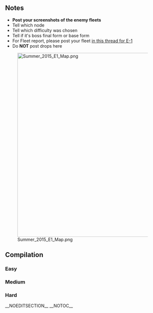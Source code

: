==Notes==
* '''Post your screenshots of the enemy fleets'''
* Tell which node
* Tell which difficulty was chosen
* Tell if it's boss final form or base form
* For Fleet report, please post your fleet [[Thread:290412|in this thread for E-1]]
* Do '''NOT''' post drops here

[[File:Summer_2015_E1_Map.png|600px]]

==Compilation==
===Easy===
{{NodeInfo
| A
| Normal
| Double Line
| Light Cruiser He-Class/Elite
| Destroyer I-Class
| Destroyer I-Class
|-
| A
| Normal
| Double Line
| Light Cruiser He-Class/Elite
| Destroyer I-Class
| Destroyer I-Class
| Destroyer I-Class
|-
| B
| Normal
| Double Line / Line Ahead
| Battleship Ru-Class/Elite
| Battleship Ru-Class/Elite
| Light Cruiser He-Class
| Destroyer I-Class
| Destroyer I-Class
|-
| C
| Normal
| Line Abreast
| Submarine Ka-Class/Elite
| Submarine Ka-Class
| Submarine Ka-Class
|-
| D
| Resource
| Ammunition
| ~15-45
|-
| E
| Normal
| Line Ahead / Double Line
| Heavy Cruiser Ri-Class/Flagship
| Heavy Cruiser Ri-Class/Elite
| Light Cruiser He-Class/Elite
| Destroyer I-Class
| Destroyer I-Class
|-
| F
| Normal
| Line Ahead
| Light Cruiser Ho-Class/Elite
| Submarine Ka-Class/Elite
| Submarine Ka-Class
| Submarine Ka-Class
|-
| G
| Resource
| Fuel
| ~15-45
|- 
| Z
| Boss
| Line Ahead
| Destroyer Princess
| Destroyer Ro-Class
| Destroyer Ro-Class
| Destroyer I-Class
| Destroyer I-Class
| toggle_id = 1
| button_display = Click here to view enemy fleet
}}

===Medium===
{{NodeInfo
| A
| Normal
| Double Line / Line Ahead
| Light Cruiser He-Class/Flagship
| Destroyer I-Class/Late Model
| Destroyer I-Class
| Destroyer I-Class
| Destroyer I-Class
|-
| B
| Normal
| Double Line
| Battleship Ru-Class/Elite
| Battleship Ru-Class/Elite
| Light Cruiser He-Class/Elite
| Destroyer I-Class/Late Model
| Destroyer I-Class/Late Model
|-
| C
| Normal
| Line Abreast / Echelon
| Submarine Ka-Class/Elite
| Submarine Ka-Class
| Submarine Ka-Class
|-
| D
| Resource
| Ammunition
| ~15-45
|-
| E
| Normal
| Line Ahead / Double Line
| Heavy Cruiser Ri-Class/Flagship
| Heavy Cruiser Ri-Class/Flagship
| Heavy Cruiser Ne-Class
| Destroyer I-Class/Late Model
| Destroyer I-Class/Late Model
|-
| F
| Normal
| Line Abreast
| Light Cruiser Ho-Class/Flagship
| Submarine Ka-Class/Flagship
| Submarine Ka-Class
| Submarine Ka-Class
|-
| G
| Resource
| Fuel
| ~25-60??
|- 
| Z
| Boss
| Line Ahead
| Destroyer Princess
| Destroyer Ro-Class/Late Model
| Destroyer Ro-Class/Late Model
| Destroyer I-Class
| Destroyer I-Class
| Destroyer I-Class
|- 
| Z
| Boss/Final
| Line Ahead
| Destroyer Princess/Final
| Destroyer Ro-Class/Late Model
| Destroyer Ro-Class/Late Model
| Destroyer I-Class
| Destroyer I-Class
| Destroyer I-Class
| toggle_id = 2
| button_display = Click here to view enemy fleet
}}

===Hard===
{{NodeInfo
| A
| Normal
| Double Line / Line Ahead
| Light Cruiser He-Class/Flagship
| Destroyer I-Class/Late Model
| Destroyer I-Class/Late Model
| Destroyer I-Class
| Destroyer I-Class
|-
| B
| Normal
| Line Ahead / Double Line
| Battleship Ru-Class/Flagship
| Battleship Ru-Class/Elite
| Battleship Ru-Class/Elite
| Destroyer I-Class/Late Model
| Destroyer I-Class/Late Model
|-
| C
| Normal
| Line Abreast / Echelon
| Submarine Ka-Class/Flagship
| Submarine Ka-Class
| Submarine Ka-Class
| Submarine Ka-Class
|-
| D
| Resource
| Ammunition
| ~15-45
|-
| E
| Normal
| Line Ahead / Double Line
| Heavy Cruiser Ri-Class/Flagship
| Heavy Cruiser Ne-Class/Elite
| Light Cruiser He-Class/Flagship
| Destroyer I-Class/Late Model
| Destroyer I-Class/Late Model
|-
| F
| Normal
| Line Abreast / Echelon
| Light Cruiser Ho-Class/Flagship
| Submarine Ka-Class/Flagship
| Submarine Ka-Class
| Submarine Ka-Class
| Submarine Ka-Class
|-
| G
| Resource
| Fuel
| ~25-60??
|- 
| Z
| Boss
| Line Ahead
| Destroyer Princess
| Destroyer Ro-Class/Late Model Elite
| Destroyer Ro-Class/Late Model Elite
| Destroyer I-Class/Late Model
| Destroyer I-Class/Late Model
| Destroyer I-Class/Late Model
|-
| Z
| Boss/Final
| Line Ahead
| Destroyer Princess/Final
| Destroyer Ro-Class/Late Model Elite
| Destroyer Ro-Class/Late Model Elite
| Destroyer I-Class/Late Model
| Destroyer I-Class/Late Model
| Destroyer I-Class/Late Model
| toggle_id = 3
| button_display = Click here to view enemy fleet
}}
__NOEDITSECTION__
__NOTOC__<ac_metadata title="[Summer 2015 Event] E-1 - Enemy"> </ac_metadata>